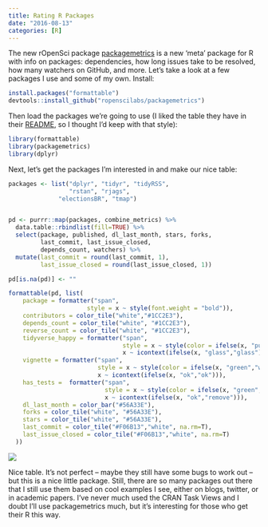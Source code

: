 ```yaml
---
title: Rating R Packages
date: "2016-08-13"
categories: [R]
---
```


The new rOpenSci package [packagemetrics](https://ropensci.org/blog/blog/2017/06/27/packagemetrics) is a new ‘meta’ package for R with info on packages: dependencies, how long issues take to be resolved, how many watchers on GitHub, and more. Let’s take a look at a few packages I use and some of my own. Install:

``` r
install.packages("formattable")
devtools::install_github("ropenscilabs/packagemetrics")
```

Then load the packages we’re going to use (I liked the table they have in their [README](https://github.com/ropenscilabs/packagemetrics), so I thought I’d keep with that style):

``` r
library(formattable)
library(packagemetrics)
library(dplyr)
```

Next, let’s get the packages I’m interested in and make our nice table:

``` r
packages <- list("dplyr", "tidyr", "tidyRSS",
                 "rstan", "rjags",
              "electionsBR", "tmap")


pd <- purrr::map(packages, combine_metrics) %>%
  data.table::rbindlist(fill=TRUE) %>%
  select(package, published, dl_last_month, stars, forks,
         last_commit, last_issue_closed,
         depends_count, watchers) %>%
  mutate(last_commit = round(last_commit, 1),
         last_issue_closed = round(last_issue_closed, 1))

pd[is.na(pd)] <- ""

formattable(pd, list(
    package = formatter("span",
                      style = x ~ style(font.weight = "bold")),
    contributors = color_tile("white","#1CC2E3"),
    depends_count = color_tile("white", "#1CC2E3"),
    reverse_count = color_tile("white", "#1CC2E3"),
    tidyverse_happy = formatter("span",
                                style = x ~ style(color = ifelse(x, "purple","white")),
                                x ~ icontext(ifelse(x, "glass","glass"))),
    vignette = formatter("span",
                         style = x ~ style(color = ifelse(x, "green","white")),
                         x ~ icontext(ifelse(x, "ok","ok"))),
    has_tests =  formatter("span",
                           style = x ~ style(color = ifelse(x, "green","red")),
                           x ~ icontext(ifelse(x, "ok","remove"))),
    dl_last_month = color_bar("#56A33E"),
    forks = color_tile("white", "#56A33E"),
    stars = color_tile("white", "#56A33E"),
    last_commit = color_tile("#F06B13","white", na.rm=T),
    last_issue_closed = color_tile("#F06B13","white", na.rm=T)
  ))
```

![](images/formattable.png)

Nice table. It’s not perfect – maybe they still have some bugs to work out – but this is a nice little package. Still, there are so many packages out there that I still use them based on cool examples I see, either on blogs, twitter, or in academic papers. I’ve never much used the CRAN Task Views and I doubt I’ll use packagemetrics much, but it’s interesting for those who get their R this way.
